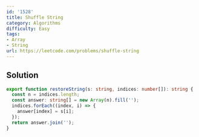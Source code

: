 ```yaml
---
id: '1528'
title: Shuffle String
category: Algorithms
difficulty: Easy
tags:
- Array
- String
url: https://leetcode.com/problems/shuffle-string
---
```


## Solution

```typescript filename="solution.ts" copy
export function restoreString(s: string, indices: number[]): string {
  const n = indices.length;
  const answer: string[] = new Array(n).fill('');
  indices.forEach((index, i) => {
    answer[index] = s[i];
  });
  return answer.join('');
}
```


